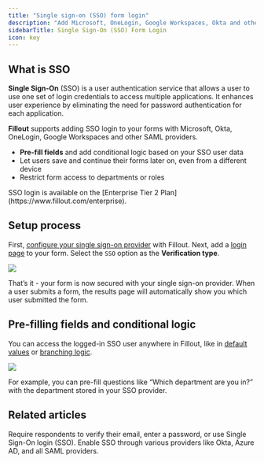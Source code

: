 ```yaml
---
title: "Single sign-on (SSO) form login"
description: "Add Microsoft, OneLogin, Google Workspaces, Okta and other types of SSO login to your form. Optionally pre-fill fields."
sidebarTitle: Single Sign-On (SSO) Form Login
icon: key
---
```


## What is SSO

**Single Sign-On** (SSO) is a user authentication service that allows a user to use one set of login credentials to access multiple applications. It enhances user experience by eliminating the need for password authentication for each application.

**Fillout** supports adding SSO login to your forms with Microsoft, Okta, OneLogin, Google Workspaces and other SAML providers.

- **Pre-fill fields** and add conditional logic based on your SSO user data
- Let users save and continue their forms later on, even from a different device
- Restrict form access to departments or roles

<Note>
  SSO login is available on the [Enterprise Tier 2 Plan](https://www.fillout.com/enterprise).
</Note>

## Setup process

First, [configure your single sign-on provider](/help/saml-sso) with Fillout. Next, add a [login page](/help/login-page) to your form. Select the `SSO` option as the **Verification type**.

<Frame>
  <img src="/images/advanced/image-12.png" />
</Frame>

That’s it - your form is now secured with your single sign-on provider. When a user submits a form, the results page will automatically show you which user submitted the form.

## Pre-filling fields and conditional logic

You can access the logged-in SSO user anywhere in Fillout, like in [default values](/help/prefill-fields) or [branching logic](/help/page-logic).

<Frame>
  <img src="/images/advanced/image-13.png" />
</Frame>

For example, you can pre-fill questions like “Which department are you in?” with the department stored in your SSO provider.

## Related articles

<CardGroup cols={3}>
  <Card title="Login page" href="/help/login-page" icon="key" iconType="regular" color="#FFC738">
    Require respondents to verify their email, enter a password, or use Single Sign-On login (SSO).
  </Card>
  <Card title="SAML Single Sign On" icon="shield-keyhole" iconType="regular" color="#FFC738" href="/help/saml-sso">
    Enable SSO through various providers like Okta, Azure AD, and all SAML providers.
  </Card>
</CardGroup>
